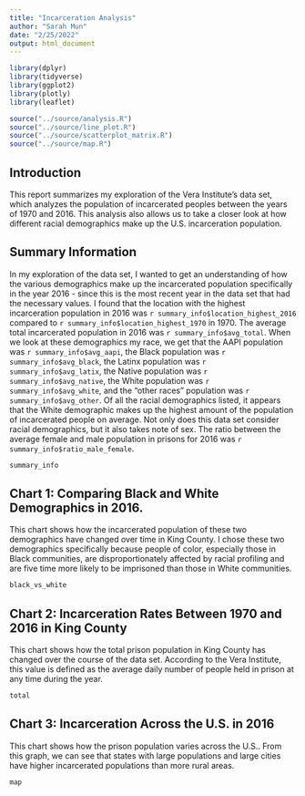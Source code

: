```yaml
---
title: "Incarceration Analysis"
author: "Sarah Mun"
date: "2/25/2022"
output: html_document
---
```


```r
library(dplyr)
library(tidyverse)
library(ggplot2)
library(plotly)
library(leaflet)

source("../source/analysis.R")
source("../source/line_plot.R")
source("../source/scatterplot_matrix.R")
source("../source/map.R")
```

## Introduction

This report summarizes my exploration of the Vera Institute's data set, which analyzes the population of incarcerated peoples between the years of 1970 and 2016. This analysis also allows us to take a closer look at how different racial demographics make up the U.S. incarceration population. 

## Summary Information

In my exploration of the data set, I wanted to get an understanding of how the various demographics make up the incarcerated population specifically in the year 2016 - since this is the most recent year in the data set that had the necessary values. I found that the location with the highest incarceration population in 2016 was `r summary_info$location_highest_2016` compared to `r summary_info$location_highest_1970` in 1970. The average total incarcerated population in 2016 was `r summary_info$avg_total`. When we look at these demographics my race, we get that the AAPI population was `r summary_info$avg_aapi`, the Black population was `r summary_info$avg_black`, the Latinx population was `r summary_info$avg_latix`, the Native population was `r summary_info$avg_native`, the White population was `r summary_info$avg_white`, and the "other races" population was `r summary_info$avg_other`. Of all the racial demographics listed, it appears that the White demographic makes up the highest amount of the population of incarcerated people on average. Not only does this data set consider racial demographics, but it also takes note of sex. The ratio between the average female and male population in prisons for 2016 was `r summary_info$ratio_male_female`.

```r
summary_info
```

## Chart 1: Comparing Black and White Demographics in 2016.

This chart shows how the incarcerated population of these two demographics have changed over time in King County. I chose these two demographics specifically because people of color, especially those in Black communities, are disproportionately affected by racial profiling and are five time more likely to be imprisoned than those in White communities.

```r
black_vs_white
```

## Chart 2: Incarceration Rates Between 1970 and 2016 in King County

This chart shows how the total prison population in King County has changed over the course of the data set. According to the Vera Institute, this value is defined as the average daily number of people held in prison at any time during the year. 
```r
total
```

## Chart 3: Incarceration Across the U.S. in 2016

This chart shows how the prison population varies across the U.S.. From this graph, we can see that states with large populations and large cities have higher incarcerated populations than more rural areas. 
```r
map
```

